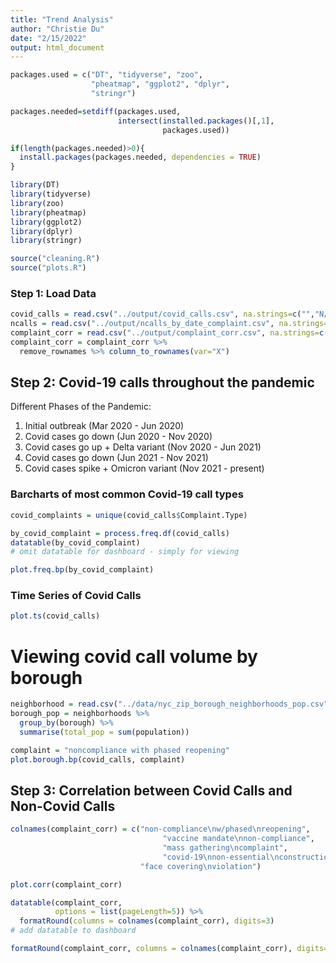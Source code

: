 ```yaml
---
title: "Trend Analysis"
author: "Christie Du"
date: "2/15/2022"
output: html_document
---
```


```r
packages.used = c("DT", "tidyverse", "zoo",
                  "pheatmap", "ggplot2", "dplyr",
                  "stringr")

packages.needed=setdiff(packages.used, 
                        intersect(installed.packages()[,1], 
                                  packages.used))

if(length(packages.needed)>0){
  install.packages(packages.needed, dependencies = TRUE)
}

library(DT)
library(tidyverse)
library(zoo)
library(pheatmap)
library(ggplot2)
library(dplyr)
library(stringr)

source("cleaning.R")
source("plots.R")
```

### Step 1: Load Data

```r
covid_calls = read.csv("../output/covid_calls.csv", na.strings=c("","N/A","NA"))
ncalls = read.csv("../output/ncalls_by_date_complaint.csv", na.strings=c("","N/A","NA"))
complaint_corr = read.csv("../output/complaint_corr.csv", na.strings=c("","N/A","NA"))
complaint_corr = complaint_corr %>%
  remove_rownames %>% column_to_rownames(var="X")
```


## Step 2: Covid-19 calls throughout the pandemic

Different Phases of the Pandemic:

1. Initial outbreak (Mar 2020 - Jun 2020)
2. Covid cases go down (Jun 2020 - Nov 2020)
3. Covid cases go up + Delta variant (Nov 2020 - Jun 2021)
4. Covid cases go down (Jun 2021 - Nov 2021)
5. Covid cases spike + Omicron variant (Nov 2021 - present)

### Barcharts of most common Covid-19 call types

```r
covid_complaints = unique(covid_calls$Complaint.Type)
```

```r
by_covid_complaint = process.freq.df(covid_calls)
datatable(by_covid_complaint)
# omit datatable for dashboard - simply for viewing
```

```r
plot.freq.bp(by_covid_complaint)
```

### Time Series of Covid Calls

```r
plot.ts(covid_calls)
```

# Viewing covid call volume by borough

```r
neighborhood = read.csv("../data/nyc_zip_borough_neighborhoods_pop.csv", na.strings=c("","N/A","NA"))
borough_pop = neighborhoods %>% 
  group_by(borough) %>% 
  summarise(total_pop = sum(population))
```


```r
complaint = "noncompliance with phased reopening"
plot.borough.bp(covid_calls, complaint)
```

## Step 3: Correlation between Covid Calls and Non-Covid Calls

```r
colnames(complaint_corr) = c("non-compliance\nw/phased\nreopening",
                                  "vaccine mandate\nnon-compliance",
                                  "mass gathering\ncomplaint",
                                  "covid-19\nnon-essential\nconstruction",
                             "face covering\nviolation")
```


```r
plot.corr(complaint_corr)
```


```r
datatable(complaint_corr, 
          options = list(pageLength=5)) %>%
  formatRound(columns = colnames(complaint_corr), digits=3)
# add datatable to dashboard
```

```r
formatRound(complaint_corr, columns = colnames(complaint_corr), digits=3)
```


